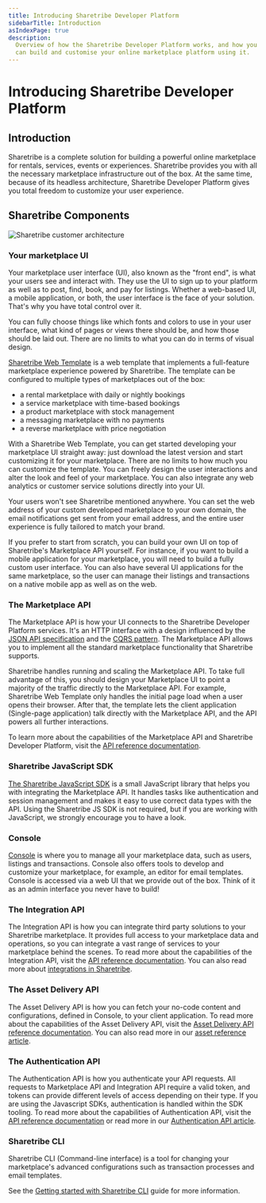 ```yaml
---
title: Introducing Sharetribe Developer Platform
sidebarTitle: Introduction
asIndexPage: true
description:
  Overview of how the Sharetribe Developer Platform works, and how you
  can build and customise your online marketplace platform using it.
---
```


# Introducing Sharetribe Developer Platform

## Introduction

Sharetribe is a complete solution for building a powerful online
marketplace for rentals, services, events or experiences. Sharetribe
provides you with all the necessary marketplace infrastructure out of
the box. At the same time, because of its headless architecture,
Sharetribe Developer Platform gives you total freedom to customize your
user experience.

## Sharetribe Components

![Sharetribe customer architecture](./sharetribe-customer-architecture.png)

### Your marketplace UI

Your marketplace user interface (UI), also known as the "front end", is
what your users see and interact with. They use the UI to sign up to
your platform as well as to post, find, book, and pay for listings.
Whether a web-based UI, a mobile application, or both, the user
interface is the face of your solution. That's why you have total
control over it.

You can fully choose things like which fonts and colors to use in your
user interface, what kind of pages or views there should be, and how
those should be laid out. There are no limits to what you can do in
terms of visual design.

[Sharetribe Web Template](/introduction/getting-started-with-web-template/)
is a web template that implements a full-feature marketplace experience
powered by Sharetribe. The template can be configured to multiple types
of marketplaces out of the box:

- a rental marketplace with daily or nightly bookings
- a service marketplace with time-based bookings
- a product marketplace with stock management
- a messaging marketplace with no payments
- a reverse marketplace with price negotiation

With a Sharetribe Web Template, you can get started developing your
marketplace UI straight away: just download the latest version and start
customizing it for your marketplace. There are no limits to how much you
can customize the template. You can freely design the user interactions
and alter the look and feel of your marketplace. You can also integrate
any web analytics or customer service solutions directly into your UI.

Your users won't see Sharetribe mentioned anywhere. You can set the web
address of your custom developed marketplace to your own domain, the
email notifications get sent from your email address, and the entire
user experience is fully tailored to match your brand.

If you prefer to start from scratch, you can build your own UI on top of
Sharetribe's Marketplace API yourself. For instance, if you want to
build a mobile application for your marketplace, you will need to build
a fully custom user interface. You can also have several UI applications
for the same marketplace, so the user can manage their listings and
transactions on a native mobile app as well as on the web.

### The Marketplace API

The Marketplace API is how your UI connects to the Sharetribe Developer
Platform services. It's an HTTP interface with a design influenced by
the [JSON API specification](https://jsonapi.org/) and the
[CQRS pattern](https://martinfowler.com/bliki/CQRS.html). The
Marketplace API allows you to implement all the standard marketplace
functionality that Sharetribe supports.

Sharetribe handles running and scaling the Marketplace API. To take full
advantage of this, you should design your Marketplace UI to point a
majority of the traffic directly to the Marketplace API. For example,
Sharetribe Web Template only handles the initial page load when a user
opens their browser. After that, the template lets the client
application (Single-page application) talk directly with the Marketplace
API, and the API powers all further interactions.

To learn more about the capabilities of the Marketplace API and
Sharetribe Developer Platform, visit the
[API reference documentation](/concepts/api-sdk/api/).

### Sharetribe JavaScript SDK

[The Sharetribe JavaScript SDK](/concepts/api-sdk/js-sdk/) is a small
JavaScript library that helps you with integrating the Marketplace API.
It handles tasks like authentication and session management and makes it
easy to use correct data types with the API. Using the Sharetribe JS SDK
is not required, but if you are working with JavaScript, we strongly
encourage you to have a look.

### Console

[Console](https://console.sharetribe.com/) is where you to manage all
your marketplace data, such as users, listings and transactions. Console
also offers tools to develop and customize your marketplace, for
example, an editor for email templates. Console is accessed via a web UI
that we provide out of the box. Think of it as an admin interface you
never have to build!

### The Integration API

The Integration API is how you can integrate third party solutions to
your Sharetribe marketplace. It provides full access to your marketplace
data and operations, so you can integrate a vast range of services to
your marketplace behind the scenes. To read more about the capabilities
of the Integration API, visit the
[API reference documentation](/concepts/api-sdk/api/). You can also read
more about
[integrations in Sharetribe](/concepts/integrations/integrations-introduction/).

### The Asset Delivery API

The Asset Delivery API is how you can fetch your no-code content and
configurations, defined in Console, to your client application. To read
more about the capabilities of the Asset Delivery API, visit the
[Asset Delivery API reference documentation](https://www.sharetribe.com/api-reference/asset-delivery-api.html).
You can also read more in our
[asset reference article](/references/assets/).

### The Authentication API

The Authentication API is how you authenticate your API requests. All
requests to Marketplace API and Integration API require a valid token,
and tokens can provide different levels of access depending on their
type. If you are using the Javascript SDKs, authentication is handled
within the SDK tooling. To read more about the capabilities of
Authentication API, visit the
[API reference documentation](https://www.sharetribe.com/api-reference/authentication.html)
or read more in our
[Authentication API article](/concepts/api-sdk/authentication-api/).

### Sharetribe CLI

Sharetribe CLI (Command-line interface) is a tool for changing your
marketplace's advanced configurations such as transaction processes and
email templates.

See the
[Getting started with Sharetribe CLI](/introduction/getting-started-with-sharetribe-cli/)
guide for more information.

